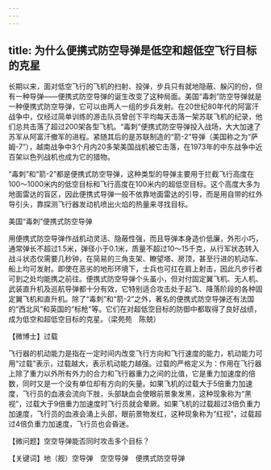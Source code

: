 ```yaml
---
---
---
```

title: 为什么便携式防空导弹是低空和超低空飞行目标的克星
---




长期以来，面对低空飞行的飞机的扫射、投弹，步兵只有就地隐蔽、躲闪的份，但有一种导弹——便携式防空导弹的诞生改变了这种局面。美国“毒刺”防空导弹就是一种便携式防空导弹，它可以由两人一组的步兵发射。在20世纪80年代的阿富汗战争中，仅经过简单训练的游击队员曾创下平均每天击落一架苏联飞机的纪录，他们总共击落了超过200架各型飞机。“毒刺”便携式防空导弹投入战场，大大加速了苏军从阿富汗撤军的进程。紧随其后的是苏联制造的“箭-2”导弹（美国称之为“萨姆-7”），越南战争中3个月内20多架美国战机被它击落，在1973年的中东战争中近百架以色列战机也成为它的猎物。

“毒刺”和“箭-2”都是便携式防空导弹，这种类型的导弹主要用于拦截飞行高度在100～1000米内的低空目标和飞行高度在100米内的超低空目标。这个高度大多为地面雷达的盲区，因此便携式导弹一般不依靠地面雷达的引导，而是用自带的红外导引头，靠探测飞行器发动机喷出火焰的热量来寻找目标。

美国“毒刺”便携式防空导弹



用便携式防空导弹作战机动灵活、隐蔽性强，而且导弹本身造价低廉，外形小巧，通常弹长不超过1.5米，弹径小于0.1米，质量不超过10～15千克，从行军状态转入战斗状态仅需要几秒钟，在简易的三角支架、瞭望塔、房顶，甚至行进的机动车、船上均可发射。即使在恶劣的地形环境下，士兵也可扛在肩上射击，因此凡步行者可到之处均能携之前往。便携式防空导弹个头虽小，但对付固定翼飞机、无人机、武装直升机及巡航导弹都十分有效，它特别适合攻击处于起飞、降落阶段的各种固定翼飞机和直升机。除了“毒刺”和“箭-2”之外，著名的便携式防空导弹还有法国的“西北风”和英国的“标枪”等。它们在对超低空目标的防御中都取得了良好战绩，成为低空和超低空目标的克星。（梁苑苑　陈兢）





【微博士】过载

飞行器的机动能力是指在一定时间内改变飞行方向和飞行速度的能力，机动能力可用“过载”表示，过载越大，表示机动能力越强。过载的严格定义为：作用在飞行器上除了重力以外所有外力的合力和飞行器重力之间的比值，它是重力加速度的倍数，同时又是一个没有单位却有方向的矢量。如果飞机的过载大于5倍重力加速度，飞行员的血液会流向下肢，头部缺血会使眼前景象发黑，这种现象称为“黑视”，过载大于9倍重力加速度时飞行员就会晕厥。如果飞机的过载超过3倍负重力加速度，飞行员的血液会涌上头部，眼前景物发红，这种现象称为“红视”，过载超过4倍负重力加速度，飞行员也会昏迷。

【微问题】空空导弹能否同时攻击多个目标？

【关键词】地（舰）空导弹　空空导弹　便携式防空导弹